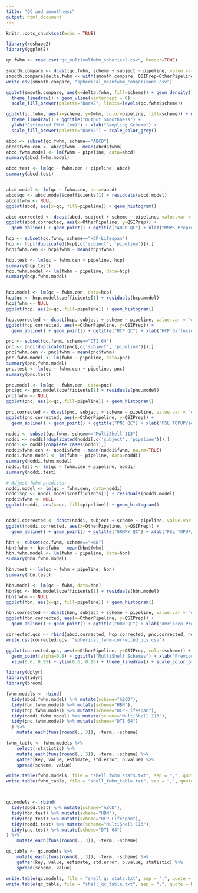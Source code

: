 ```yaml
---
title: "QC and smoothness"
output: html_document
---
```


```r
knitr::opts_chunk$set(echo = TRUE)
```

```r
library(reshape2)
library(ggplot2)

qc.fwhm <- read.csv("qc_multivolfwhm_spherical.csv", header=TRUE)

smooth.compare <- dcast(qc.fwhm, scheme + subject ~ pipeline, value.var = "fwhm") 
smooth.compare$delta.fwhm <- with(smooth.compare, QSIPrep-OtherPipeline)
write.csv(smooth.compare, "spherical_meanfwhm_comparisons.csv")
```


```r
ggplot(smooth.compare, aes(x=delta.fwhm, fill=scheme)) + geom_density() + facet_wrap(~scheme) + 
  theme_linedraw() + geom_vline(xintercept = 0) +
  scale_fill_brewer(palette="Dark2", limits=levels(qc.fwhm$scheme)) 

```



```r

ggplot(qc.fwhm, aes(x=scheme, y=fwhm, color=pipeline, fill=scheme)) + geom_boxplot() +
  theme_linedraw() + ggtitle("Output Smoothness") +
  ylab("Estimated FWHM (mm)") + xlab("Sampling Scheme") + 
  scale_fill_brewer(palette="Dark2") + scale_color_grey()

```


```r
abcd <- subset(qc.fwhm, scheme=="ABCD")
abcd$fwhm.cen <- abcd$fwhm - mean(abcd$fwhm)
abcd.fwhm.model <- lm(fwhm ~ pipeline, data=abcd)
summary(abcd.fwhm.model)

abcd.test <- lm(qc ~ fwhm.cen + pipeline, abcd)
summary(abcd.test)


abcd.model <- lm(qc ~ fwhm.cen, data=abcd)
abcd$qc <- abcd.model$coefficients[1] + residuals(abcd.model)
abcd$fwhm <- NULL
ggplot(abcd, aes(x=qc, fill=pipeline)) + geom_histogram()

abcd.corrected <- dcast(abcd, subject + scheme ~ pipeline, value.var = "qc")
ggplot(abcd.corrected, aes(x=OtherPipeline, y=QSIPrep)) + 
  geom_abline() + geom_point() + ggtitle("ABCD QC") + xlab("MMPS Preprocessed")
```

```r
hcp <- subset(qc.fwhm, scheme=="HCP-Lifespan")
hcp <- hcp[!duplicated(hcp[,c('subject', 'pipeline')]),]
hcp$fwhm.cen <- hcp$fwhm - mean(hcp$fwhm)

hcp.test <- lm(qc ~ fwhm.cen + pipeline, hcp)
summary(hcp.test)
hcp.fwhm.model <- lm(fwhm ~ pipeline, data=hcp)
summary(hcp.fwhm.model)


hcp.model <- lm(qc ~ fwhm.cen, data=hcp)
hcp$qc <- hcp.model$coefficients[1] + residuals(hcp.model)
hcp$fwhm <- NULL
ggplot(hcp, aes(x=qc, fill=pipeline)) + geom_histogram()

hcp.corrected <- dcast(hcp, subject + scheme ~ pipeline, value.var = "qc")
ggplot(hcp.corrected, aes(x=OtherPipeline, y=QSIPrep)) + 
  geom_abline() + geom_point() + ggtitle("HCP QC") + xlab("HCP Diffusion")

```

```r
pnc <- subset(qc.fwhm, scheme=="DTI 64")
pnc <- pnc[!duplicated(pnc[,c('subject', 'pipeline')]),]
pnc$fwhm.cen <- pnc$fwhm - mean(pnc$fwhm)
pnc.fwhm.model <- lm(fwhm ~ pipeline, data=pnc)
summary(pnc.fwhm.model)
pnc.test <- lm(qc ~ fwhm.cen + pipeline, pnc)
summary(pnc.test)

pnc.model <- lm(qc ~ fwhm.cen, data=pnc)
pnc$qc <- pnc.model$coefficients[1] + residuals(pnc.model)
pnc$fwhm <- NULL
ggplot(pnc, aes(x=qc, fill=pipeline)) + geom_histogram()

pnc.corrected <- dcast(pnc, subject + scheme ~ pipeline, value.var = "qc")
ggplot(pnc.corrected, aes(x=OtherPipeline, y=QSIPrep)) + 
  geom_abline() + geom_point() + ggtitle("PNC QC") + xlab("FSL TOPUP/eddy")

```

```r
noddi <- subset(qc.fwhm, scheme=="MultiShell 113")
noddi <- noddi[!duplicated(noddi[,c('subject', 'pipeline')]),]
noddi <- noddi[complete.cases(noddi),]
noddi$fwhm.cen <- noddi$fwhm - mean(noddi$fwhm, na.rm=TRUE)
noddi.fwhm.model <- lm(fwhm ~ pipeline, data=noddi)
summary(noddi.fwhm.model)
noddi.test <- lm(qc ~ fwhm.cen + pipeline, noddi)
summary(noddi.test)

# Adjust fwhm predictor
noddi.model <- lm(qc ~ fwhm.cen, data=noddi)
noddi$qc <- noddi.model$coefficients[1] + residuals(noddi.model)
noddi$fwhm <- NULL
ggplot(noddi, aes(x=qc, fill=pipeline)) + geom_histogram()


noddi.corrected <- dcast(noddi, subject + scheme ~ pipeline, value.var = "qc")
ggplot(noddi.corrected, aes(x=OtherPipeline, y=QSIPrep)) + 
  geom_abline() + geom_point() + ggtitle("GRMPY QC") + xlab("FSL TOPUP/eddy")
```


```r
hbn <- subset(qc.fwhm, scheme=="HBN")
hbn$fwhm <- hbn$fwhm - mean(hbn$fwhm)
hbn.fwhm.model <- lm(fwhm ~ pipeline, data=hbn)
summary(hbn.fwhm.model)

hbn.test <- lm(qc ~ fwhm + pipeline, hbn)
summary(hbn.test)

hbn.model <- lm(qc ~ fwhm, data=hbn)
hbn$qc <- hbn.model$coefficients[1] + residuals(hbn.model)
hbn$fwhm <- NULL
ggplot(hbn, aes(x=qc, fill=pipeline)) + geom_histogram()

hbn.corrected <- dcast(hbn, subject + scheme ~ pipeline, value.var = "qc")
ggplot(hbn.corrected, aes(x=OtherPipeline, y=QSIPrep)) + 
  geom_abline() + geom_point() + ggtitle("HBN QC") + xlab("dmriprep Preprocessed")
```

```r
corrected.qcs <- rbind(abcd.corrected, hcp.corrected, pnc.corrected, noddi.corrected, hbn.corrected)
write.csv(corrected.qcs, "spherical_fwhm-corrected_qcs.csv")
```

```r

ggplot(corrected.qcs, aes(x=OtherPipeline, y=QSIPrep, color=scheme)) + geom_abline() +
  geom_point(alpha=0.8) + ggtitle("MultiShell Schemes") + xlab("Previous Pipeline") + 
  xlim(0.6, 0.95) + ylim(0.6, 0.95) + theme_linedraw() + scale_color_brewer(palette="Dark2", limits=levels(qc.fwhm$scheme))

```

```r
library(dplyr)
library(tidyr)
library(broom)

fwhm.models <- rbind(
  tidy(abcd.fwhm.model) %>% mutate(scheme="ABCD"),
  tidy(hbn.fwhm.model) %>% mutate(scheme="HBN"),
  tidy(hcp.fwhm.model) %>% mutate(scheme="HCP-Lifespan"),
  tidy(noddi.fwhm.model) %>% mutate(scheme="MultiShell 113"),
  tidy(pnc.fwhm.model) %>% mutate(scheme="DTI 64")
  ) %>%
    mutate_each(funs(round(., 3)), -term, -scheme)

fwhm_table <- fwhm.models %>%
    select(-statistic) %>%
    mutate_each(funs(round(., 3)), -term, -scheme) %>% 
    gather(key, value, estimate, std.error, p.value) %>%
    spread(scheme, value) 

write.table(fwhm.models, file = "shell_fwhm_stats.txt", sep = ",", quote = FALSE, row.names = F)
write.table(fwhm_table, file = "shell_fwhm_table.txt", sep = ",", quote = FALSE, row.names = F)



qc.models <- rbind(
  tidy(abcd.test) %>% mutate(scheme="ABCD"),
  tidy(hbn.test) %>% mutate(scheme="HBN"),
  tidy(hcp.test) %>% mutate(scheme="HCP-Lifespan"),
  tidy(noddi.test) %>% mutate(scheme="MultiShell 113"),
  tidy(pnc.test) %>% mutate(scheme="DTI 64")
) %>%
    mutate_each(funs(round(., 3)), -term, -scheme)

qc_table <- qc.models %>%
    mutate_each(funs(round(., 3)), -term, -scheme) %>% 
    gather(key, value, estimate, std.error, p.value, statistic) %>%
    spread(scheme, value) 

write.table(qc.models, file = "shell_qc_stats.txt", sep = ",", quote = FALSE, row.names = F)
write.table(qc_table, file = "shell_qc_table.txt", sep = ",", quote = FALSE, row.names = F)

```

